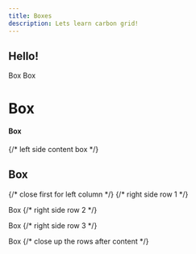 ```yaml
---
title: Boxes
description: Lets learn carbon grid!
---
```


## Hello!

<Row>
    <Column colLg="12" className="box5">
    <Column colLg="6" className="box4">
    <Column colLg="7" className="box3">
    <Column colLg="7" className="box2">
    <Column colLg="7" className="box1">
    Box
    </Column>
    </Column>
    </Column>
    </Column>
    </Column>
</Row>
<Row>
    <Column className="box1">
    <Column className="box2">
    <Column className="box3">
    <Column className="box4">
    <Column className="box5">
    Box
    </Column>
    </Column>
    </Column>
    </Column>
    </Column>
</Row>

<Row>
<Column colLg="5">
    <Column  className="box1">
    <Column className="box2">
    <Column className="box3">
    <Column className="box4">
<Column className="box5">

# Box
</Column>
    </Column>
    </Column>
    </Column>
    </Column>
    </Column>
<Column colLg="5">
    <Column  className="box1">
    <Column className="box2">
    <Column className="box3">
    <Column className="box4">
<Column className="box5">

#### Box
</Column>
    </Column>
    </Column>
    </Column>
    </Column>
    </Column>
</Row>

<!-- Wrap content in row -->
<Row>
{/* left side content box */}
<Row className="width">
<Column colLg="5" className="box5">

## Box 
</Column>
{/* close first for left column */}
</Row>
{/* right side row 1 */}
<Row className="width">
<Column colLg="5" className="box4">

Box
</Column>
{/* right side row 2 */}
<Row className="width">
<Column colLg="5" className="box3">

Box
</Column>
{/* right side row 3 */}
<Row className="width">
<Column colLg="5" className="box1">

Box
</Column>
{/* close up the rows after content */}
</Row>
</Row>
</Row>
</Row>